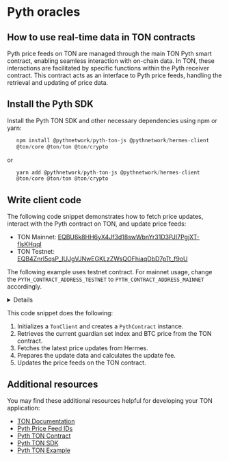 

# Pyth oracles

## How to use real-time data in TON contracts

Pyth price feeds on TON are managed through the main TON Pyth smart
contract, enabling seamless interaction with on-chain data. In TON,
these interactions are facilitated by specific functions within the
Pyth receiver contract. This contract acts as an interface to Pyth
price feeds, handling the retrieval and updating of price data.

## Install the Pyth SDK

Install the Pyth TON SDK and other necessary dependencies using npm or yarn:

   ```ts
      npm install @pythnetwork/pyth-ton-js @pythnetwork/hermes-client
      @ton/core @ton/ton @ton/crypto
   ```
   or
   ```ts
      yarn add @pythnetwork/pyth-ton-js @pythnetwork/hermes-client
      @ton/core @ton/ton @ton/crypto
   ```
    

## Write client code

The following code snippet demonstrates how to fetch price updates, interact with the Pyth contract on TON, and update price feeds:

- TON Mainnet: [EQBU6k8HH6yX4Jf3d18swWbnYr31D3PJI7PgjXT-flsKHqql](https://docs.pyth.network/price-feeds/contract-addresses/ton)
- TON Testnet: [EQB4ZnrI5qsP_IUJgVJNwEGKLzZWsQOFhiaqDbD7pTt_f9oU](https://docs.pyth.network/price-feeds/contract-addresses/ton)

The following example uses testnet contract. For mainnet usage, change the `PYTH_CONTRACT_ADDRESS_TESTNET` to `PYTH_CONTRACT_ADDRESS_MAINNET` accordingly. 

<details>
```ts
import { TonClient, Address, WalletContractV4 } from "@ton/ton";
import { toNano } from "@ton/core";
import { mnemonicToPrivateKey } from "@ton/crypto";
import { HermesClient } from "@pythnetwork/hermes-client";
import {
  PythContract,
  PYTH_CONTRACT_ADDRESS_TESTNET,
  calculateUpdatePriceFeedsFee,
} from "@pythnetwork/pyth-ton-js";
const BTC_PRICE_FEED_ID =
  "0xe62df6c8b4a85fe1a67db44dc12de5db330f7ac66b72dc658afedf0f4a415b43";
async function main() {
  // Initialize TonClient
  const client = new TonClient({
    endpoint: "https://testnet.toncenter.com/api/v2/jsonRPC",
    apiKey: "your-api-key-here", // Optional
  });
  // Create PythContract instance
  const contractAddress = Address.parse(PYTH_CONTRACT_ADDRESS_TESTNET);
  const contract = client.open(PythContract.createFromAddress(contractAddress));
  // Get current guardian set index
  const guardianSetIndex = await contract.getCurrentGuardianSetIndex();
  console.log("Guardian Set Index:", guardianSetIndex);
  // Get BTC price from TON contract
  const price = await contract.getPriceUnsafe(BTC_PRICE_FEED_ID);
  console.log("BTC Price from TON contract:", price);
  // Fetch latest price updates from Hermes
  const hermesEndpoint = "https://hermes.pyth.network";
  const hermesClient = new HermesClient(hermesEndpoint);
  const priceIds = [BTC_PRICE_FEED_ID];
  const latestPriceUpdates = await hermesClient.getLatestPriceUpdates(
    priceIds,
    { encoding: "hex" }
  );
  console.log("Hermes BTC price:", latestPriceUpdates.parsed?.[0].price);
  // Prepare update data
  const updateData = Buffer.from(latestPriceUpdates.binary.data[0], "hex");
  console.log("Update data:", updateData);
  // Get update fee
  const updateFee = await contract.getUpdateFee(updateData);
  console.log("Update fee:", updateFee);
  const totalFee =
    calculateUpdatePriceFeedsFee(BigInt(updateFee)) + BigInt(updateFee);
  // Update price feeds
  const mnemonic = "your mnemonic here";
  const key = await mnemonicToPrivateKey(mnemonic.split(" "));
  const wallet = WalletContractV4.create({
    publicKey: key.publicKey,
    workchain: 0,
  });
  const provider = client.open(wallet);
  await contract.sendUpdatePriceFeeds(
    provider.sender(key.secretKey),
    updateData,
    totalFee
  );
  console.log("Price feeds updated successfully.");
}
main().catch(console.error);
```
</details>

This code snippet does the following:

1. Initializes a `TonClient` and creates a `PythContract` instance.
2. Retrieves the current guardian set index and BTC price from the TON contract.
3. Fetches the latest price updates from Hermes.
4. Prepares the update data and calculates the update fee.
5. Updates the price feeds on the TON contract.

## Additional resources

You may find these additional resources helpful for developing your TON application:

- [TON Documentation](https://ton.org/docs/)
- [Pyth Price Feed IDs](https://pyth.network/developers/price-feed-ids)
- [Pyth TON Contract](https://github.com/pyth-network/pyth-crosschain/tree/main/target_chains/ton/contracts)
- [Pyth TON SDK](https://github.com/pyth-network/pyth-crosschain/tree/main/target_chains/ton/sdk)
- [Pyth TON Example](https://github.com/pyth-network/pyth-examples/tree/main/price_feeds/ton/sdk_js_usage)

<Feedback />


